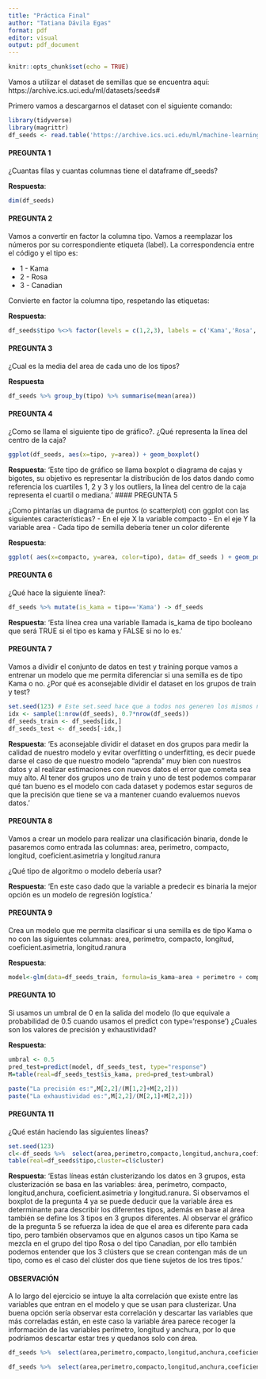---
title: "Práctica Final"
author: "Tatiana Dávila Egas"
format: pdf
editor: visual
output: pdf_document
---

```{r setup, include=FALSE, echo=FALSE}
knitr::opts_chunk$set(echo = TRUE)
```

Vamos a utilizar el dataset de semillas que se encuentra aquí: https://archive.ics.uci.edu/ml/datasets/seeds#

Primero vamos a descargarnos el dataset con el siguiente comando:

```{r}
library(tidyverse)
library(magrittr)
df_seeds <- read.table('https://archive.ics.uci.edu/ml/machine-learning-databases/00236/seeds_dataset.txt', col.names =c('area','perimetro','compacto','longitud','anchura','coeficient.asimetria','longitud.ranura','tipo'))
```

#### PREGUNTA 1

¿Cuantas filas y cuantas columnas tiene el dataframe df_seeds?

**Respuesta**:

```{r}
dim(df_seeds)
```

#### PREGUNTA 2

Vamos a convertir en factor la columna tipo. Vamos a reemplazar los números por su correspondiente etiqueta (label). La correspondencia entre el código y el tipo es:

-   1 - Kama
-   2 - Rosa
-   3 - Canadian

Convierte en factor la columna tipo, respetando las etiquetas:

**Respuesta**:

```{r}
df_seeds$tipo %<>% factor(levels = c(1,2,3), labels = c('Kama','Rosa','Canadian'))
```

#### PREGUNTA 3

¿Cual es la media del area de cada uno de los tipos?

**Respuesta**

```{r}
df_seeds %>% group_by(tipo) %>% summarise(mean(area))
```

#### PREGUNTA 4

¿Como se llama el siguiente tipo de gráfico?. ¿Qué representa la línea del centro de la caja?

```{r}
ggplot(df_seeds, aes(x=tipo, y=area)) + geom_boxplot()
```

**Respuesta**: 'Este tipo de gráfico se llama boxplot o diagrama de cajas y bigotes, su objetivo es representar la distribución de los datos dando como referencia los cuartiles 1, 2 y 3 y los outliers, la línea del centro de la caja representa el cuartil o mediana.'
#### PREGUNTA 5

¿Como pintarías un diagrama de puntos (o scatterplot) con ggplot con las siguientes características? - En el eje X la variable compacto - En el eje Y la variable area - Cada tipo de semilla debería tener un color diferente

**Respuesta**:

```{r}
ggplot( aes(x=compacto, y=area, color=tipo), data= df_seeds ) + geom_point()
```

#### PREGUNTA 6

¿Qué hace la siguiente línea?:

```{r}
df_seeds %>% mutate(is_kama = tipo=='Kama') -> df_seeds
```

**Respuesta**: 'Esta línea crea una variable llamada is_kama de tipo booleano que será TRUE si el tipo es kama y FALSE si no lo es.'

#### PREGUNTA 7

Vamos a dividir el conjunto de datos en test y training porque vamos a entrenar un modelo que me permita diferenciar si una semilla es de tipo Kama o no. ¿Por qué es aconsejable dividir el dataset en los grupos de train y test?

```{r}
set.seed(123) # Este set.seed hace que a todos nos generen los mismos número aleatorios
idx <- sample(1:nrow(df_seeds), 0.7*nrow(df_seeds))
df_seeds_train <- df_seeds[idx,]
df_seeds_test <- df_seeds[-idx,]
```

**Respuesta**: 'Es aconsejable dividir el dataset en dos grupos para medir la calidad de nuestro modelo y evitar overfitting o underfitting, es decir puede darse el caso de que nuestro modelo "aprenda" muy bien con nuestros datos y al realizar estimaciones con nuevos datos el error que cometa sea muy alto. Al tener dos grupos uno de train y uno de test podemos comparar qué tan bueno es el modelo con cada dataset y podemos estar seguros de que la precisión que tiene se va a mantener cuando evaluemos nuevos datos.'

#### PREGUNTA 8

Vamos a crear un modelo para realizar una clasificación binaria, donde le pasaremos como entrada las columnas: area, perimetro, compacto, longitud, coeficient.asimetria y longitud.ranura

¿Qué tipo de algoritmo o modelo debería usar?

**Respuesta**: 'En este caso dado que la variable a predecir es binaria la mejor opción es un modelo de regresión logística.'

#### PREGUNTA 9

Crea un modelo que me permita clasificar si una semilla es de tipo Kama o no con las siguientes columnas: area, perimetro, compacto, longitud, coeficient.asimetria, longitud.ranura

**Respuesta**:

```{r}
model<-glm(data=df_seeds_train, formula=is_kama~area + perimetro + compacto + longitud + coeficient.asimetria + longitud.ranura, family=binomial(link='logit'))

```

#### PREGUNTA 10

Si usamos un umbral de 0 en la salida del modelo (lo que equivale a probabilidad de 0.5 cuando usamos el predict con type='response') ¿Cuales son los valores de precisión y exhaustividad?

**Respuesta**:

```{r}
umbral <- 0.5
pred_test=predict(model, df_seeds_test, type="response")
M=table(real=df_seeds_test$is_kama, pred=pred_test>umbral)

paste("La precisión es:",M[2,2]/(M[1,2]+M[2,2]))
paste("La exhaustividad es:",M[2,2]/(M[2,1]+M[2,2]))
```

#### PREGUNTA 11

¿Qué están haciendo las siguientes líneas?

```{r}
set.seed(123)
cl<-df_seeds %>%  select(area,perimetro,compacto,longitud,anchura,coeficient.asimetria,longitud.ranura) %>%  kmeans(3)
table(real=df_seeds$tipo,cluster=cl$cluster)
```

**Respuesta**: 'Estas líneas están clusterizando los datos en 3 grupos, esta clusterización se basa en las variables: área, perímetro, compacto, longitud,anchura, coeficient.asimetria y longitud.ranura. Si observamos el boxplot de la pregunta 4 ya se puede deducir que la variable área es determinante para describir los diferentes tipos, además en base al área también se define los 3 tipos en 3 grupos diferentes. Al observar el gráfico de la pregunta 5 se refuerza la idea de que el area es diferente para cada tipo, pero también observamos que en algunos casos un tipo Kama se mezcla en el grupo del tipo Rosa o del tipo Canadian, por ello también podemos entender que los 3 clústers que se crean contengan más de un tipo, como es el caso del clúster dos que tiene sujetos de los tres tipos.'


#### OBSERVACIÓN

A lo largo del ejercicio se intuye la alta correlación que existe entre las variables que entran en el modelo y que se usan para clusterizar. Una buena opción sería observar esta correlación y descartar las variables que más correladas están, en este caso la variable área parece recoger la información de las variables perímetro, longitud y anchura, por lo que podríamos descartar estar tres y quedanos solo con área.

```{r}
df_seeds %>%  select(area,perimetro,compacto,longitud,anchura,coeficient.asimetria,longitud.ranura) %>% cor() %>% round(2)
```

```{r}
df_seeds %>%  select(area,perimetro,compacto,longitud,anchura,coeficient.asimetria,longitud.ranura) %>% cor() %>% corrplot::corrplot()
```

